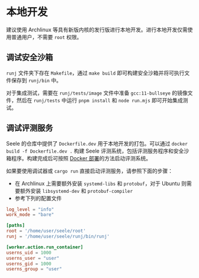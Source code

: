 # 本地开发

建议使用 Archlinux 等具有新版内核的发行版进行本地开发。进行本地开发仅需使用普通用户，不需要 `root` 权限。

## 调试安全沙箱

`runj` 文件夹下存在 `Makefile`，通过 `make build` 即可构建安全沙箱并将可执行文件保存到 `runj/bin` 中。

对于集成测试，需要在 `runj/tests/image` 文件中准备 `gcc:11-bullseye` 的镜像文件，然后在 `runj/tests` 中运行 `pnpm install` 和 `node run.mjs` 即可开始集成测试。

## 调试评测服务

Seele 的仓库中提供了 `Dockerfile.dev` 用于本地开发的打包。可以通过 `docker build -f Dockerfile.dev .` 构建 Seele
评测系统，包括评测服务程序和安全沙箱程序。构建完成后可按照 [Docker 部署](/getting-started)的方法启动评测系统。

如果要使用调试器或 `cargo run` 直接启动评测服务，请参照下面的步骤：

* 在 Archlinux 上需要额外安装 `systemd-libs` 和 `protobuf`，对于 Ubuntu 则需要额外安装 `libsystemd-dev` 和 `protobuf-compiler`
* 参考下列的配置文件

```toml copy filename="config.toml"
log_level = "info"
work_mode = "bare"

[paths]
root = '/home/user/seele/root'
runj = '/home/user/seele/runj/bin/runj'

[worker.action.run_container]
userns_uid = 1000
userns_user = "user"
userns_gid = 1000
userns_group = "user"
```
